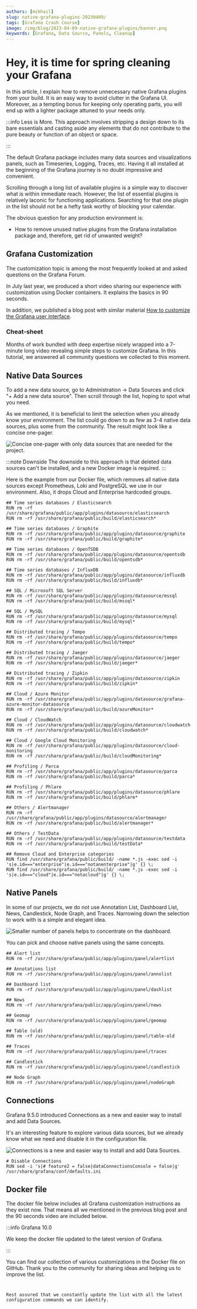 ```yaml
---
authors: [mikhail]
slug: native-grafana-plugins-20230409/
tags: [Grafana Crash Course]
image: /img/blog/2023-04-09-native-grafana-plugins/banner.png
keywords: [Grafana, Data Source, Panels, Cleanup]
---
```



# Hey, it is time for spring cleaning your Grafana

In this article, I explain how to remove unnecessary native Grafana plugins from your build. It is an easy way to avoid clutter in the Grafana UI. Moreover, as a tempting bonus for keeping only operating parts, you will end up with a lighter package attuned to your needs only.

:::info Less is More.
This approach involves stripping a design down to its bare essentials and casting aside any elements that do not contribute to the pure beauty or function of an object or space.

:::

The default Grafana package includes many data sources and visualizations panels, such as Timeseries, Logging, Traces, etc. Having it all installed at the beginning of the Grafana journey is no doubt impressive and convenient.

Scrolling through a long list of available plugins is a simple way to discover what is within immediate reach.
However, the list of essential plugins is relatively laconic for functioning applications. Searching for that one plugin in the list should not be a hefty task worthy of blocking your calendar.

The obvious question for any production environment is:

- How to remove unused native plugins from the Grafana installation package and, therefore, get rid of unwanted weight?

## Grafana Customization

The customization topic is among the most frequently looked at and asked questions on the Grafana Forum.

In July last year, we produced a short video sharing our experience with customization using Docker containers. It explains the basics in 90 seconds.

<Youtube
  id="3GRoa8TzIxY"
  title="Change titles, icons, footer, default dashboard in Grafana 9."
/>

In addition, we published a blog post with similar material [How to customize the Grafana user interface](/blog/how-to-customize-the-grafana-user-interface-8d70a42dc2b6/).

### Cheat-sheet

Months of work bundled with deep expertise nicely wrapped into a 7-minute long video revealing simple steps to customize Grafana. In this tutorial, we answered all community questions we collected to this moment.

<Youtube
  id="ChI78v4UZc0"
  title="How to customize Grafana 9.4. A cheat-sheet for Docker container and Windows."
/>

## Native Data Sources

To add a new data source, go to Administration -> Data Sources and click "+ Add a new data source". Then scroll through the list, hoping to spot what you need.

As we mentioned, it is beneficial to limit the selection when you already know your environment. The list could go down to as few as 3-4 native data sources, plus some from the community. The result might look like a concise one-pager.

<Image
  title="Concise one-pager with only data sources that are needed for the project."
  src="/img/blog/2023-04-09-native-grafana-plugins/datasources.png"
/>

:::note Downside
The downside to this approach is that deleted data sources can't be installed, and a new Docker image is required.
:::

Here is the example from our Docker file, which removes all native data sources except Prometheus, Loki and PostgreSQL we use in our environment. Also, it drops Cloud and Enterprise hardcoded groups.

```docker
## Time series databases / Elasticsearch
RUN rm -rf /usr/share/grafana/public/app/plugins/datasource/elasticsearch
RUN rm -rf /usr/share/grafana/public/build/elasticsearch*

## Time series databases / Graphite
RUN rm -rf /usr/share/grafana/public/app/plugins/datasource/graphite
RUN rm -rf /usr/share/grafana/public/build/graphite*

## Time series databases / OpenTSDB
RUN rm -rf /usr/share/grafana/public/app/plugins/datasource/opentsdb
RUN rm -rf /usr/share/grafana/public/build/opentsdb*

## Time series databases / InfluxDB
RUN rm -rf /usr/share/grafana/public/app/plugins/datasource/influxdb
RUN rm -rf /usr/share/grafana/public/build/influxdb*

## SQL / Microsoft SQL Server
RUN rm -rf /usr/share/grafana/public/app/plugins/datasource/mssql
RUN rm -rf /usr/share/grafana/public/build/mssql*

## SQL / MySQL
RUN rm -rf /usr/share/grafana/public/app/plugins/datasource/mysql
RUN rm -rf /usr/share/grafana/public/build/mysql*

## Distributed tracing / Tempo
RUN rm -rf /usr/share/grafana/public/app/plugins/datasource/tempo
RUN rm -rf /usr/share/grafana/public/build/tempo*

## Distributed tracing / Jaeger
RUN rm -rf /usr/share/grafana/public/app/plugins/datasource/jaeger
RUN rm -rf /usr/share/grafana/public/build/jaeger*

## Distributed tracing / Zipkin
RUN rm -rf /usr/share/grafana/public/app/plugins/datasource/zipkin
RUN rm -rf /usr/share/grafana/public/build/zipkin*

## Cloud / Azure Monitor
RUN rm -rf /usr/share/grafana/public/app/plugins/datasource/grafana-azure-monitor-datasource
RUN rm -rf /usr/share/grafana/public/build/azureMonitor*

## Cloud / CloudWatch
RUN rm -rf /usr/share/grafana/public/app/plugins/datasource/cloudwatch
RUN rm -rf /usr/share/grafana/public/build/cloudwatch*

## Cloud / Google Cloud Monitoring
RUN rm -rf /usr/share/grafana/public/app/plugins/datasource/cloud-monitoring
RUN rm -rf /usr/share/grafana/public/build/cloudMonitoring*

## Profiling / Parca
RUN rm -rf /usr/share/grafana/public/app/plugins/datasource/parca
RUN rm -rf /usr/share/grafana/public/build/parca*

## Profiling / Phlare
RUN rm -rf /usr/share/grafana/public/app/plugins/datasource/phlare
RUN rm -rf /usr/share/grafana/public/build/phlare*

## Others / Alertmanager
RUN rm -rf /usr/share/grafana/public/app/plugins/datasource/alertmanager
RUN rm -rf /usr/share/grafana/public/build/alertmanager*

## Others / TestData
RUN rm -rf /usr/share/grafana/public/app/plugins/datasource/testdata
RUN rm -rf /usr/share/grafana/public/build/testData*

## Remove Cloud and Enterprise categories
RUN find /usr/share/grafana/public/build/ -name *.js -exec sed -i 's|e.id==="enterprise"|e.id==="notanenterprise"|g' {} \;
RUN find /usr/share/grafana/public/build/ -name *.js -exec sed -i 's|e.id==="cloud"|e.id==="notacloud"|g' {} \;
```

## Native Panels

In some of our projects, we do not use Annotation List, Dashboard List, News, Candlestick, Node Graph, and Traces.
Narrowing down the selection to work with is a simple and elegant idea.

<Image
  title="Smaller number of panels helps to concentrate on the dashboard."
  src="/img/blog/2023-04-09-native-grafana-plugins/panels.png"
/>

You can pick and choose native panels using the same concepts.

```docker
## Alert list
RUN rm -rf /usr/share/grafana/public/app/plugins/panel/alertlist

## Annotations list
RUN rm -rf /usr/share/grafana/public/app/plugins/panel/annolist

## Dashboard list
RUN rm -rf /usr/share/grafana/public/app/plugins/panel/dashlist

## News
RUN rm -rf /usr/share/grafana/public/app/plugins/panel/news

## Geomap
RUN rm -rf /usr/share/grafana/public/app/plugins/panel/geomap

## Table (old)
RUN rm -rf /usr/share/grafana/public/app/plugins/panel/table-old

## Traces
RUN rm -rf /usr/share/grafana/public/app/plugins/panel/traces

## Candlestick
RUN rm -rf /usr/share/grafana/public/app/plugins/panel/candlestick

## Node Graph
RUN rm -rf /usr/share/grafana/public/app/plugins/panel/nodeGraph
```

## Connections

Grafana 9.5.0 introduced Connections as a new and easier way to install and add Data Sources.

It's an interesting feature to explore various data sources, but we already know what we need and disable it in the configuration file.

<Image
  title="Connections is a new and easier way to install and add Data Sources."
  src="/img/blog/2023-04-09-native-grafana-plugins/connections.png"
/>

```docker
# Disable Connections
RUN sed -i 's|# feature2 = false|dataConnectionsConsole = false|g' /usr/share/grafana/conf/defaults.ini
```

## Docker file

The docker file below includes all Grafana customization instructions as they exist now. That means all we mentioned in the previous blog post and the 90 seconds video are included below.

:::info Grafana 10.0

We keep the docker file updated to the latest version of Grafana.

:::

You can find our collection of various customizations in the Docker file on GitHub. Thank you to the community for sharing ideas and helping us to improve the list.

<Code
  url="https://github.com/VolkovLabs/volkovlabs-app/blob/main/Dockerfile"
  language="docker"
/>

Rest assured that we constantly update the list with all the latest configuration commands we can identify.

